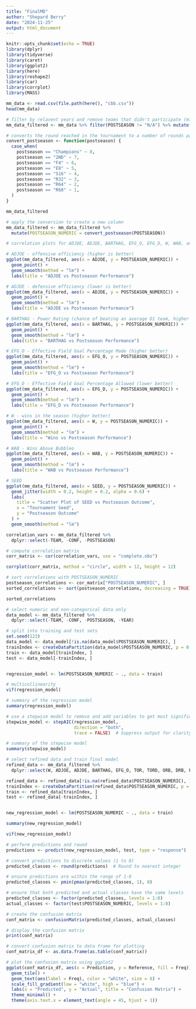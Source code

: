 ```yaml
---
title: "FinalMD"
author: "Shepard Berry"
date: "2024-11-25"
output: html_document
---
```


```r
knitr::opts_chunk$set(echo = TRUE)
library(dplyr)
library(tidyverse)
library(caret)
library(ggplot2)
library(here)
library(reshape2)
library(car)
library(corrplot)
library(MASS)
```


```r
mm_data <- read.csv(file.path(here(), "cbb.csv"))
head(mm_data)

# filter by relavent years and remove teams that didn't participate (might need to be higher)
mm_data_filtered <- mm_data %>% filter(POSTSEASON != "N/A") %>% mutate(across(SEED, as.numeric))

# converts the round reached in the tournament to a number of rounds passed
convert_postseason <- function(postseason) {
  case_when(
    postseason == "Champions" ~ 8,
    postseason == "2ND" ~ 7,         
    postseason == "F4" ~ 6,         
    postseason == "E8" ~ 5,  
    postseason == "S16" ~ 4,
    postseason == "R32" ~ 3,         
    postseason == "R64" ~ 2,
    postseason == "R68" ~ 1,
  )
}

mm_data_filtered

# apply the conversion to create a new column
mm_data_filtered <- mm_data_filtered %>%
  mutate(POSTSEASON_NUMERIC = convert_postseason(POSTSEASON))

```


```r
# correlation plots for ADJOE, ADJDE, BARTHAG, EFG_O, EFG_D, W, WAB, and Seed

# ADJOE - offensive efficiency (higher is better)
ggplot(mm_data_filtered, aes(x = ADJOE, y = POSTSEASON_NUMERIC)) +
  geom_point() +
  geom_smooth(method = "lm") +
  labs(title = "ADJOE vs Postseason Performance")

# ADJDE - defensive efficiency (lower is better)
ggplot(mm_data_filtered, aes(x = ADJDE, y = POSTSEASON_NUMERIC)) +
  geom_point() +
  geom_smooth(method = "lm") +
  labs(title = "ADJDE vs Postseason Performance")

# BARTHAG - Power Rating (chance of beating an average D1 team, higher is better)
ggplot(mm_data_filtered, aes(x = BARTHAG, y = POSTSEASON_NUMERIC)) +
  geom_point() +
  geom_smooth(method = "lm") +
  labs(title = "BARTHAG vs Postseason Performance")

# EFG_O - Effective Field Goal Percentage Made (higher better)
ggplot(mm_data_filtered, aes(x = EFG_O, y = POSTSEASON_NUMERIC)) +
  geom_point() +
  geom_smooth(method = "lm") +
  labs(title = "EFG_O vs Postseason Performance")

# EFG_D - Effective Field Goal Percentage Allowed (lower better)
ggplot(mm_data_filtered, aes(x = EFG_D, y = POSTSEASON_NUMERIC)) +
  geom_point() +
  geom_smooth(method = "lm") +
  labs(title = "EFG_D vs Postseason Performance")

# W - wins in the season (higher better)
ggplot(mm_data_filtered, aes(x = W, y = POSTSEASON_NUMERIC)) +
  geom_point() +
  geom_smooth(method = "lm") +
  labs(title = "Wins vs Postseason Performance")

# WAB - Wins Above Bubbleo
ggplot(mm_data_filtered, aes(x = WAB, y = POSTSEASON_NUMERIC)) +
  geom_point() +
  geom_smooth(method = "lm") +
  labs(title = "WAB vs Postseason Performance")

# SEED
ggplot(mm_data_filtered, aes(x = SEED, y = POSTSEASON_NUMERIC)) +
  geom_jitter(width = 0.2, height = 0.2, alpha = 0.6) +
  labs(
    title = "Scatter Plot of SEED vs Postseason Outcome",
    x = "Tournament Seed",
    y = "Postseason Outcome"
  ) +
  geom_smooth(method = "lm")
```
```r
correlation_vars <- mm_data_filtered %>%
  dplyr::select(-TEAM, -CONF, -POSTSEASON)

# compute correlation matrix
corr_matrix <- cor(correlation_vars, use = "complete.obs")

corrplot(corr_matrix, method = "circle", width = 12, height = 12)

# sort correlations with POSTSEASON_NUMERIC
postseason_correlations <- cor_matrix["POSTSEASON_NUMERIC", ]
sorted_correlations <- sort(postseason_correlations, decreasing = TRUE)

sorted_correlations
```

```r
# select numeric and non-categorical data only
data_model <- mm_data_filtered %>% 
  dplyr::select(-TEAM, -CONF, -POSTSEASON, -YEAR)

# split into training and test sets
set.seed(123)
data_model <- data_model[!is.na(data_model$POSTSEASON_NUMERIC), ]
trainIndex <- createDataPartition(data_model$POSTSEASON_NUMERIC, p = 0.8, list = FALSE)
train <- data_model[trainIndex, ]
test <- data_model[-trainIndex, ]


regression_model <- lm(POSTSEASON_NUMERIC ~ ., data = train)

# multicollinearity
vif(regression_model)

# summary of the regression model
summary(regression_model)

# use a stepwise model to remove and add variables to get most significant ones
stepwise_model <- stepAIC(regression_model, 
                          direction = "both", 
                          trace = FALSE)  # Suppress output for clarity

# summary of the stepwise model
summary(stepwise_model)

# select refined data and train final model
refined_data <- mm_data_filtered %>%
  dplyr::select(W, ADJOE, ADJDE, BARTHAG, EFG_O, TOR, TORD, ORB, DRB, FTR, X2P_D, X3P_D, WAB, POSTSEASON_NUMERIC)

refined_data <- refined_data[!is.na(refined_data$POSTSEASON_NUMERIC), ]
trainIndex <- createDataPartition(refined_data$POSTSEASON_NUMERIC, p = 0.8, list = FALSE)
train <- refined_data[trainIndex, ]
test <- refined_data[-trainIndex, ]


new_regression_model <- lm(POSTSEASON_NUMERIC ~ ., data = train)

summary(new_regression_model)

vif(new_regression_model)

# perform predictions and round
predictions <- predict(new_regression_model, test, type = "response")

# convert predictions to discrete values (1 to 8)
predicted_classes <- round(predictions)  # Round to nearest integer

# ensure predictions are within the range of 1-8 
predicted_classes <- pmin(pmax(predicted_classes, 1), 8)

# ensure that both predicted and actual classes have the same levels
predicted_classes <- factor(predicted_classes, levels = 1:8)
actual_classes <- factor(test$POSTSEASON_NUMERIC, levels = 1:8)

# create the confusion matrix
conf_matrix <- confusionMatrix(predicted_classes, actual_classes)

# display the confusion matrix
print(conf_matrix)

# convert confusion matrix to data frame for plotting
conf_matrix_df <- as.data.frame(as.table(conf_matrix))

# plot the confusion matrix using ggplot2
ggplot(conf_matrix_df, aes(x = Prediction, y = Reference, fill = Freq)) +
  geom_tile() +
  geom_text(aes(label = Freq), color = "white", size = 6) +
  scale_fill_gradient(low = "white", high = "blue") +
  labs(x = "Predicted", y = "Actual", title = "Confusion Matrix") +
  theme_minimal() +
  theme(axis.text.x = element_text(angle = 45, hjust = 1))
```

